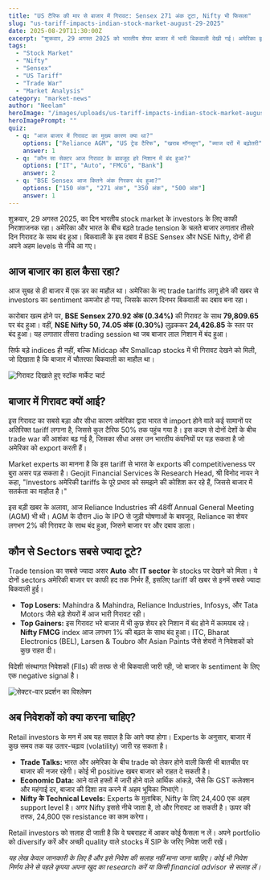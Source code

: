 ```yaml
---
title: "US टैरिफ की मार से बाजार में गिरावट: Sensex 271 अंक टूटा, Nifty भी फिसला"
slug: "us-tariff-impacts-indian-stock-market-august-29-2025"
date: 2025-08-29T11:30:00Z
excerpt: "शुक्रवार, 29 अगस्त 2025 को भारतीय शेयर बाजार में भारी बिकवाली देखी गई। अमेरिका द्वारा लगाए गए नए trade tariffs के कारण Sensex 271 अंक और Nifty 74 अंक गिरकर बंद हुए। जानिए इसका आपके investment पर क्या असर पड़ सकता है।"
tags:
  - "Stock Market"
  - "Nifty"
  - "Sensex"
  - "US Tariff"
  - "Trade War"
  - "Market Analysis"
category: "market-news"
author: "Neelam"
heroImage: "/images/uploads/us-tariff-impacts-indian-stock-market-august-29-2025/hero-image.jpg"
heroImagePrompt: ""
quiz:
  - q: "आज बाजार में गिरावट का मुख्य कारण क्या था?"
    options: ["Reliance AGM", "US ट्रेड टैरिफ", "खराब मॉनसून", "ब्याज दरों में बढ़ोतरी"]
    answer: 1
  - q: "कौन सा सेक्टर आज गिरावट के बावजूद हरे निशान में बंद हुआ?"
    options: ["IT", "Auto", "FMCG", "Bank"]
    answer: 2
  - q: "BSE Sensex आज कितने अंक गिरकर बंद हुआ?"
    options: ["150 अंक", "271 अंक", "350 अंक", "500 अंक"]
    answer: 1
---
```


शुक्रवार, 29 अगस्त 2025, का दिन भारतीय stock market के investors के लिए काफी निराशाजनक रहा। अमेरिका और भारत के बीच बढ़ते trade tension के चलते बाजार लगातार तीसरे दिन गिरावट के साथ बंद हुआ। बिकवाली के इस दबाव में BSE Sensex और NSE Nifty, दोनों ही अपने अहम levels से नीचे आ गए।

## आज बाजार का हाल कैसा रहा?

आज सुबह से ही बाजार में एक डर का माहौल था। अमेरिका के नए trade tariffs लागू होने की खबर से investors का sentiment कमजोर हो गया, जिसके कारण दिनभर बिकवाली का दबाव बना रहा।

कारोबार खत्म होने पर, **BSE Sensex 270.92 अंक (0.34%)** की गिरावट के साथ **79,809.65** पर बंद हुआ। वहीं, **NSE Nifty 50, 74.05 अंक (0.30%)** लुढ़ककर **24,426.85** के स्तर पर बंद हुआ। यह लगातार तीसरा trading session था जब बाजार लाल निशान में बंद हुआ।

सिर्फ बड़े indices ही नहीं, बल्कि Midcap और Smallcap stocks में भी गिरावट देखने को मिली, जो दिखाता है कि बाजार में चौतरफा बिकवाली का माहौल था।

![गिरावट दिखाते हुए स्टॉक मार्केट चार्ट](/images/uploads/us-tariff-impacts-indian-stock-market-august-29-2025/market-decline-chart.png)

## बाजार में गिरावट क्यों आई?

इस गिरावट का सबसे बड़ा और सीधा कारण अमेरिका द्वारा भारत से import होने वाले कई सामानों पर अतिरिक्त tariff लगाना है, जिससे कुल टैरिफ 50% तक पहुंच गया है। इस कदम से दोनों देशों के बीच trade war की आशंका बढ़ गई है, जिसका सीधा असर उन भारतीय कंपनियों पर पड़ सकता है जो अमेरिका को export करती हैं।

Market experts का मानना है कि इस tariff से भारत के exports की competitiveness पर बुरा असर पड़ सकता है। Geojit Financial Services के Research Head, श्री विनोद नायर ने कहा, "Investors अमेरिकी tariffs के पूरे प्रभाव को समझने की कोशिश कर रहे हैं, जिससे बाजार में सतर्कता का माहौल है।"

इस बड़ी खबर के अलावा, आज Reliance Industries की 48वीं Annual General Meeting (AGM) भी थी। AGM के दौरान Jio के IPO से जुड़ी घोषणाओं के बावजूद, Reliance का शेयर लगभग 2% की गिरावट के साथ बंद हुआ, जिसने बाजार पर और दबाव डाला।

## कौन से Sectors सबसे ज्यादा टूटे?

Trade tension का सबसे ज्यादा असर **Auto** और **IT sector** के stocks पर देखने को मिला। ये दोनों sectors अमेरिकी बाजार पर काफी हद तक निर्भर हैं, इसलिए tariff की खबर से इनमें सबसे ज्यादा बिकवाली हुई।

*   **Top Losers:** Mahindra & Mahindra, Reliance Industries, Infosys, और Tata Motors जैसे बड़े शेयरों में आज भारी गिरावट रही।
*   **Top Gainers:** इस गिरावट भरे बाजार में भी कुछ शेयर हरे निशान में बंद होने में कामयाब रहे। **Nifty FMCG** index आज लगभग 1% की बढ़त के साथ बंद हुआ। ITC, Bharat Electronics (BEL), Larsen & Toubro और Asian Paints जैसे शेयरों ने निवेशकों को कुछ राहत दी।

विदेशी संस्थागत निवेशकों (FIIs) की तरफ से भी बिकवाली जारी रही, जो बाजार के sentiment के लिए एक negative signal है।

![सेक्टर-वार प्रदर्शन का विश्लेषण](/images/uploads/us-tariff-impacts-indian-stock-market-august-29-2025/sectoral-performance.png)

## अब निवेशकों को क्या करना चाहिए?

Retail investors के मन में अब यह सवाल है कि आगे क्या होगा। Experts के अनुसार, बाजार में कुछ समय तक यह उतार-चढ़ाव (volatility) जारी रह सकता है।

*   **Trade Talks:** भारत और अमेरिका के बीच trade को लेकर होने वाली किसी भी बातचीत पर बाजार की नजर रहेगी। कोई भी positive खबर बाजार को राहत दे सकती है।
*   **Economic Data:** आने वाले हफ्तों में जारी होने वाले आर्थिक आंकड़े, जैसे कि GST कलेक्शन और महंगाई दर, बाजार की दिशा तय करने में अहम भूमिका निभाएंगे।
*   **Nifty के Technical Levels:** Experts के मुताबिक, Nifty के लिए 24,400 एक अहम support level है। अगर Nifty इससे नीचे जाता है, तो और गिरावट आ सकती है। ऊपर की तरफ, 24,800 एक resistance का काम करेगा।

Retail investors को सलाह दी जाती है कि वे घबराहट में आकर कोई फैसला न लें। अपने portfolio को diversify करें और अच्छी quality वाले stocks में SIP के जरिए निवेश जारी रखें।

*यह लेख केवल जानकारी के लिए है और इसे निवेश की सलाह नहीं माना जाना चाहिए। कोई भी निवेश निर्णय लेने से पहले कृपया अपना खुद का research करें या किसी financial advisor से सलाह लें।*